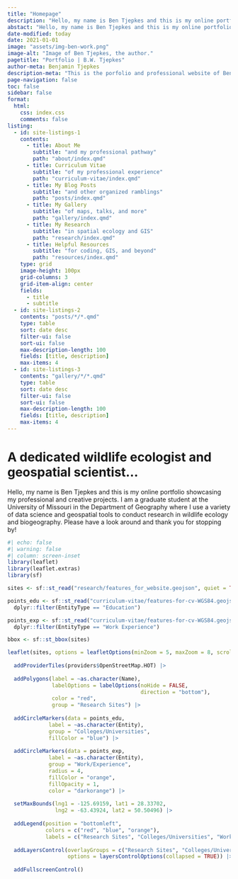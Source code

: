 ---
title: "Homepage"
description: "Hello, my name is Ben Tjepkes and this is my online portfolio showcasing my professional and creative projects. I am currently a graduate student at the University of Missouri in the Department of Geography where I conduct research in wildlife ecology and biogeography."
abstact: "Hello, my name is Ben Tjepkes and this is my online portfolio showcasing my professional and creative projects. I am currently a graduate student at the University of Missouri in the Department of Geography where I use a variety of data science and geospatial tools to conduct research in wildlife ecology and biogeography."
date-modified: today
date: 2021-01-01
image: "assets/img-ben-work.png"
image-alt: "Image of Ben Tjepkes, the author."
pagetitle: "Portfolio | B.W. Tjepkes"
author-meta: Benjamin Tjepkes
description-meta: "This is the porfolio and professional website of Benjamin Tjepkes."
page-navigation: false
toc: false
sidebar: false
format:
  html:
    css: index.css
    comments: false
listing:
  - id: site-listings-1
    contents:
      - title: About Me
        subtitle: "and my professional pathway"
        path: "about/index.qmd"
      - title: Curriculum Vitae
        subtitle: "of my professional experience"
        path: "curriculum-vitae/index.qmd"
      - title: My Blog Posts
        subtitle: "and other organized ramblings"
        path: "posts/index.qmd"        
      - title: My Gallery
        subtitle: "of maps, talks, and more"
        path: "gallery/index.qmd"
      - title: My Research
        subtitle: "in spatial ecology and GIS"
        path: "research/index.qmd"
      - title: Helpful Resources
        subtitle: "for coding, GIS, and beyond"  
        path: "resources/index.qmd"
    type: grid
    image-height: 100px
    grid-columns: 3
    grid-item-align: center
    fields:
      - title
      - subtitle
  - id: site-listings-2
    contents: "posts/*/*.qmd"
    type: table
    sort: date desc
    filter-ui: false
    sort-ui: false
    max-description-length: 100
    fields: [title, description]
    max-items: 4
  - id: site-listings-3
    contents: "gallery/*/*.qmd"
    type: table
    sort: date desc
    filter-ui: false
    sort-ui: false
    max-description-length: 100
    fields: [title, description]
    max-items: 4
---

::: {#intro-section .column-body-outset}

# A dedicated wildlife ecologist and geospatial scientist...

Hello, my name is Ben Tjepkes and this is my online portfolio showcasing my professional and creative projects. I am a graduate student at the University of Missouri in the Department of Geography where I use a variety of data science and geospatial tools to conduct research in wildlife ecology and biogeography. Please have a look around and thank you for stopping by!

:::

::: {#site-listings-1 .column-body-outset}
:::

<!-- # FOCUS AREAS: -->

<!-- ```{=html} -->
<!-- <!DOCTYPE html> -->
<!-- <html lang="en"> -->
<!-- <head> -->
<!--     <meta charset="UTF-8"> -->
<!--     <meta name="viewport" content="width=device-width, initial-scale=1.0"> -->
<!--     <title>Lazy Loading Divs with Slide In</title> -->
<!--     <style> -->
<!--         .my-class { -->
<!--             font-family: Arial, sans-serif; -->
<!--             margin: 0; -->
<!--             padding: 0; -->
<!--             display: flex; -->
<!--             justify-content: center; -->
<!--         } -->
<!--         .container-divs { -->
<!--             display: flex; -->
<!--             flex-wrap: wrap; -->
<!--             overflow: hidden; -->
<!--         } -->
<!--         .lazy-div { -->
<!--             width: 100%; /* Adjusted for responsiveness */ -->
<!--             height: 200px; -->
<!--             margin: 10px 0; -->
<!--             background-color: #f0f0f0; -->
<!--             display: flex; -->
<!--             justify-content: center; -->
<!--             align-items: center; -->
<!--             font-size: 24px; -->
<!--             color: #aaa; -->
<!--             opacity: 0; -->
<!--             transform: translateX(0); -->
<!--             transition: transform 1s ease-out, opacity 1s ease-out; -->
<!--         } -->
<!--         @media(min-width: 600px) { -->
<!--             .lazy-div { -->
<!--                 width: 48%; /* Two columns for larger screens */ -->
<!--                 margin: 10px 1%; -->
<!--             } -->
<!--         } -->
<!--         .lazy-div.loaded { -->
<!--             opacity: 1; -->
<!--         } -->
<!--         .left { -->
<!--             transform: translateX(-100%); -->
<!--         } -->
<!--         .left.loaded { -->
<!--             transform: translateX(0); -->
<!--         } -->
<!--         .right { -->
<!--             transform: translateX(100%); -->
<!--         } -->
<!--         .right.loaded { -->
<!--             transform: translateX(0); -->
<!--         } -->
<!--     </style> -->
<!-- </head> -->
<!-- <body class="my-class"> -->
<!--     <div class="container-divs"> -->
<!--         <div class="lazy-div left">Div 1</div> -->
<!--         <div class="lazy-div right">Div 2</div> -->
<!--         <div class="lazy-div left">Div 3</div> -->
<!--         <div class="lazy-div right">Div 4</div> -->
<!--         <div class="lazy-div left">Div 5</div> -->
<!--         <div class="lazy-div right">Div 6</div> -->
<!--         <div class="lazy-div left">Div 7</div> -->
<!--         <div class="lazy-div right">Div 8</div> -->
<!--         <div class="lazy-div left">Div 9</div> -->
<!--         <div class="lazy-div right">Div 10</div> -->
<!--     </div> -->

<!--     <script> -->
<!--         document.addEventListener('DOMContentLoaded', function() { -->
<!--             const lazyDivs = document.querySelectorAll('.lazy-div'); -->

<!--             const observer = new IntersectionObserver((entries, observer) => { -->
<!--                 entries.forEach(entry => { -->
<!--                     if (entry.isIntersecting) { -->
<!--                         entry.target.classList.add('loaded'); -->
<!--                         observer.unobserve(entry.target); -->
<!--                     } -->
<!--                 }); -->
<!--             }, { -->
<!--                 threshold: 0.5 // Increased threshold for better visibility detection -->
<!--             }); -->

<!--             lazyDivs.forEach(div => { -->
<!--                 observer.observe(div); -->
<!--             }); -->
<!--         }); -->
<!--     </script> -->
<!-- </body> -->
<!-- </html> -->
<!-- ``` -->


::: {.index-map}

```{r}
#| echo: false
#| warning: false
#| column: screen-inset
library(leaflet)
library(leaflet.extras)
library(sf)

sites <- sf::st_read("research/features_for_website.geojson", quiet = TRUE)

points_edu <- sf::st_read("curriculum-vitae/features-for-cv-WGS84.geojson", quiet = TRUE) |> 
  dplyr::filter(EntityType == "Education")

points_exp <- sf::st_read("curriculum-vitae/features-for-cv-WGS84.geojson", quiet = TRUE) |> 
  dplyr::filter(EntityType == "Work Experience")

bbox <- sf::st_bbox(sites)

leaflet(sites, options = leafletOptions(minZoom = 5, maxZoom = 8, scrollWheelZoom = FALSE)) |> 
  
  addProviderTiles(providers$OpenStreetMap.HOT) |> 
  
  addPolygons(label = ~as.character(Name),
              labelOptions = labelOptions(noHide = FALSE,
                                          direction = "bottom"),
              color = "red",
              group = "Research Sites") |> 
  
  addCircleMarkers(data = points_edu,
             label = ~as.character(Entity),
             group = "Colleges/Universities",
             fillColor = "blue") |> 
  
  addCircleMarkers(data = points_exp,
             label = ~as.character(Entity),
             group = "Work/Experience",
             radius = 4,
             fillColor = "orange",
             fillOpacity = 1,
             color = "darkorange") |> 
  
  setMaxBounds(lng1 = -125.69159, lat1 = 28.33702,
               lng2 = -63.43924, lat2 = 50.50496) |> 
  
  addLegend(position = "bottomleft",
            colors = c("red", "blue", "orange"),
            labels = c("Research Sites", "Colleges/Universities", "Work/Experience")) |>
  
  addLayersControl(overlayGroups = c("Research Sites", "Colleges/Universities", "Work/Experience"),
                   options = layersControlOptions(collapsed = TRUE)) |> 
  
  addFullscreenControl()
```
:::

::: {.index-latest-container .column-body-outset}

::: {.index-latest-column }

::: {#site-listings-2  .index-latest-posts }
:::

:::
  
  
::: {.index-latest-column }

::: {#site-listings-3  .index-latest-gallery }
:::

:::

:::
